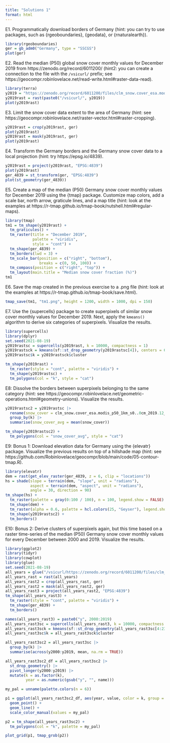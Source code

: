 ```yaml
---
title: "Solutions 1"
format: html
---
```


E1. Programmatically download borders of Germany (hint: you can try to use packages, such as {rgeoboundaries}, {geodata}, or {rnaturalearth}).

```r
library(rgeoboundaries)
ger = gb_adm0("Germany", type = "SSCGS")
plot(ger)
```

E2. Read the median (P50) global snow cover monthly values for December 2019 from  https://zenodo.org/record/6011200/ (hint2: you can create a connection to the file with the `/vsicurl/` prefix; see https://geocompr.robinlovelace.net/read-write.html#raster-data-read).

```r
library(terra)
y2019 = "https://zenodo.org/record/6011200/files/clm_snow.cover_esa.modis_p50_1km_s0..0cm_2019.12_epsg4326_v1.tif"
y2019rast = rast(paste0("/vsicurl/", y2019))
plot(y2019rast)
```

E3. Limit the snow cover data extent to the area of Germany (hint: see https://geocompr.robinlovelace.net/raster-vector.html#raster-cropping).

```r
y2019rast = crop(y2019rast, ger)
plot(y2019rast)
y2019rast = mask(y2019rast, ger)
plot(y2019rast)
```

E4. Transform the Germany borders and the Germany snow cover data to a local projection (hint: try https://epsg.io/4839).

```r
y2019rast = project(y2019rast, "EPSG:4839")
plot(y2019rast)
ger_4839 = st_transform(ger, "EPSG:4839")
plot(st_geometry(ger_4839))
```

E5. Create a map of the median (P50) Germany snow cover monthly values for December 2019 using the {tmap} package. Customize map colors, add a scale bar, north arrow, graticule lines, and a map title (hint: look at the examples at https://r-tmap.github.io/tmap-book/nutshell.html#regular-maps).

```r
library(tmap)
tm1 = tm_shape(y2019rast) +
  tm_graticules() +
  tm_raster(title = "December 2019",
            palette = "viridis",
            style = "cont") +
  tm_shape(ger_4839) +
  tm_borders(lwd = 3) +
  tm_scale_bar(position = c("right", "bottom"),
               breaks = c(0, 50, 100)) +
  tm_compass(position = c("right", "top")) +
  tm_layout(main.title = "Median snow cover fraction (%)")
tm1
```

E6. Save the map created in the previous exercise to a .png file (hint: look at the examples at https://r-tmap.github.io/tmap-book/save.html).

```r
tmap_save(tm1, "tm1.png", height = 1200, width = 1000, dpi = 150)
```

E7. Use the {supercells} package to create superpixels of similar snow cover monthly values for December 2019. 
Next, apply the `kmeans()` algorithm to derive six categories of superpixels. 
Visualize the results.

```r
library(supercells)
library(dplyr)
set.seed(2021-08-19)
y2019rastsc = supercells(y2019rast, k = 10000, compactness = 1)
y2019rastsck = kmeans(sf::st_drop_geometry(y2019rastsc[4]), centers = 6)
y2019rastsc$k = y2019rastsck$cluster

tm_shape(y2019rast) +
  tm_raster(style = "cont", palette = "viridis") +
  tm_shape(y2019rastsc) +
  tm_polygons(col = "k", style = "cat")
```

E8: Dissolve the borders between superpixels belonging to the same category (hint: see https://geocompr.robinlovelace.net/geometric-operations.html#geometry-unions).
Visualize the results.

```r
y2019rastsc2 = y2019rastsc |> 
  rename(snow_cover = clm_snow.cover_esa.modis_p50_1km_s0..0cm_2019.12_epsg4326_v1) |> 
  group_by(k) |> 
  summarise(snow_cover_avg = mean(snow_cover))

tm_shape(y2019rastsc2) +
  tm_polygons(col = "snow_cover_avg", style = "cat")
```

E9: Bonus 1: Download elevation data for Germany using the {elevatr} package. 
Visualize the previous results on top of a hillshade map (hint: see https://github.com/Robinlovelace/geocompr/blob/main/code/05-contour-tmap.R).

```r
library(elevatr)
dem = rast(get_elev_raster(ger_4839, z = 6, clip = "locations"))
hs = shade(slope = terrain(dem, "slope", unit = "radians"), 
           aspect = terrain(dem, "aspect", unit = "radians"),
           angle = 30, direction = 90)
tm_shape(hs) +
  tm_raster(palette = gray(0:100 / 100), n = 100, legend.show = FALSE) +
  tm_shape(dem) +
  tm_raster(alpha = 0.6, palette = hcl.colors(25, "Geyser"), legend.show = FALSE, style = "cont") +
  tm_shape(y2019rastsc2) +
  tm_borders()
```

E10: Bonus 2: Derive clusters of superpixels again, but this time based on a raster time-series of the median (P50) Germany snow cover monthly values for every December between 2000 and 2019.
Visualize the results.

```r
library(ggplot2)
library(tidyr)
library(cowplot)
library(glue)
set.seed(2021-08-19)
all_years = glue("/vsicurl/https://zenodo.org/record/6011200/files/clm_snow.cover_esa.modis_p50_1km_s0..0cm_{year}.12_epsg4326_v1.tif", year = 2000:2019)
all_years_rast = rast(all_years)
all_years_rast2 = crop(all_years_rast, ger)
all_years_rast2 = mask(all_years_rast2, ger)
all_years_rast3 = project(all_years_rast2, "EPSG:4839")
tm_shape(all_years_rast3) +
  tm_raster(style = "cont", palette = "viridis") +
  tm_shape(ger_4839) +
  tm_borders()

names(all_years_rast3) = paste0("y", 2000:2019)
all_years_rast3sc = supercells(all_years_rast3, k = 10000, compactness = 1)
all_years_rast3sck = kmeans(sf::st_drop_geometry(all_years_rast3sc[4:23]), centers = 6)
all_years_rast3sc$k = all_years_rast3sck$cluster

all_years_rast3sc2 = all_years_rast3sc |> 
  group_by(k) |> 
  summarise(across(y2000:y2019, mean, na.rm = TRUE))

all_years_rast3sc2_df = all_years_rast3sc2 |> 
  st_drop_geometry() |> 
  pivot_longer(y2000:y2019) |> 
  mutate(k = as.factor(k),
         year = as.numeric(gsub("y", "", name)))

my_pal = unname(palette.colors(n = 6))

p1 = ggplot(all_years_rast3sc2_df, aes(year, value, color = k, group = k)) + 
  geom_point() +
  geom_line() +
  scale_color_manual(values = my_pal)

p2 = tm_shape(all_years_rast3sc2) +
  tm_polygons(col = "k", palette = my_pal)

plot_grid(p1, tmap_grob(p2))
```

